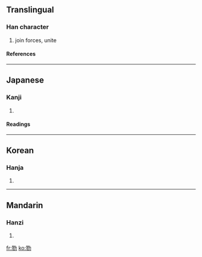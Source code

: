 ==Translingual==
===Han character===
{{Han char|rn=19|rad=力|as=11|sn=13|four=|canj=尸竹大尸 (SHKS)}}
# join forces, unite
====References====
{{Han ref|kx=0148.420|dkj=02418|dj=0336.070|hdz=10379.120|uh=52E0|ud=21216}}
----
==Japanese==
===Kanji===
{{ja-kanji|grade=|rs=力11}}
# {{defn|Japanese}} 
====Readings====
{{ja-readings|on=[[りく]] (riku)|kun=[[あわせる]] (awaseru)}}
----
==Korean==
===Hanja===
{{ko-hanja|hangeul=륙|rv=ryuk|mr=ryuk}}
# {{defn|Korean}}
----
==Mandarin==
===Hanzi===
{{cmn-hanzi|pin=[[lù]] ([[lu4]])|wg=lu<sup>4</sup>}}
# {{defn|Mandarin}}

[[fr:勠]]
[[ko:勠]]